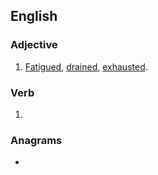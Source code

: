 ==English==

===Adjective===
{{head|en|adjective}}

# {{lb|en|Scottish}} [[fatigued|Fatigued]], [[drained]], [[exhausted]].

===Verb===
{{head|en|verb form}}

# {{en-past of|puggle}}

===Anagrams===
* {{anagrams|en|plugged}}